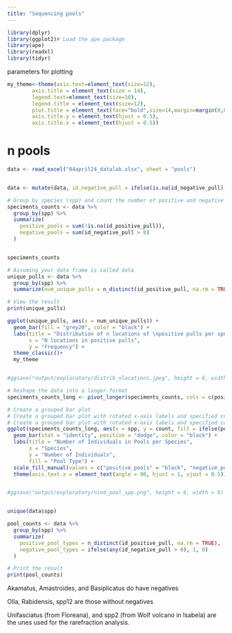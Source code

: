 ```yaml
---
title: "Sequencing pools"
---
```



```r
library(dplyr)
library(ggplot2)# Load the ape package
library(ape)
library(readxl)
library(tidyr)
```


parameters for plotting

```r
my_theme<-theme(axis.text=element_text(size=12),
        axis.title = element_text(size = 14),
        legend.text=element_text(size=10),
        legend.title = element_text(size=12),
        plot.title = element_text(face="bold",size=14,margin=margin(0,0,20,0),hjust = 0.5),
        axis.title.y = element_text(hjust = 0.5),
        axis.title.x = element_text(hjust = 0.5))
```



# n pools

```r

data <- read_excel("04april24_datalab.xlsx", sheet = "pools")


data <- mutate(data, id_negative_pull = ifelse(is.na(id_negative_pull), 0, id_negative_pull))

# Group by species (spp) and count the number of positive and negative pools
speciments_counts <- data %>%
  group_by(spp) %>%
  summarize(
    positive_pools = sum(!is.na(id_positive_pull)),
    negative_pools = sum(id_negative_pull > 0)
  )


speciments_counts


```



```r
# Assuming your data frame is called data
unique_pulls <- data %>%
  group_by(spp) %>%
  summarize(num_unique_pulls = n_distinct(id_positive_pull, na.rm = TRUE))

# View the result
print(unique_pulls)

ggplot(unique_pulls, aes(x = num_unique_pulls)) +
  geom_bar(fill = "grey20", color = "black") +
  labs(title = "Distribution of n locations of \npositive pulls per species",
       x = "N locations in positive pulls",
       y = "Frequency") +
  theme_classic()+
  my_theme


#ggsave("output/exploratory/distrib_nlocations.jpeg", height = 6, width = 5)

```



```r

# Reshape the data into a longer format
speciments_counts_long <- pivot_longer(speciments_counts, cols = c(positive_pools, negative_pools), names_to = "pool_type", values_to = "count")

# Create a grouped bar plot
# Create a grouped bar plot with rotated x-axis labels and specified colors
# Create a grouped bar plot with rotated x-axis labels and specified colors
ggplot(speciments_counts_long, aes(x = spp, y = count, fill = ifelse(pool_type == "positive_pools" & count < 10, "less_than_10", pool_type))) +
  geom_bar(stat = "identity", position = "dodge", color = "black") +
  labs(title = "Number of Individuals in Pools per Species",
       x = "Species",
       y = "Number of Individuals",
       fill = "Pool Type") +
  scale_fill_manual(values = c("positive_pools" = "black", "negative_pools" = "gray", "less_than_10" = "red")) +  # Set colors for positive and negative pools
  theme(axis.text.x = element_text(angle = 90, hjust = 1, vjust = 0.5))  # Rotate x-axis labels by 90 degrees


#ggsave("output/exploratory/nind_pool_spp.png", height = 6, width = 8)



```





```r

unique(data$spp)

pool_counts <- data %>%
  group_by(spp) %>%
  summarize(
    positive_pool_types = n_distinct(id_positive_pull, na.rm = TRUE),  # Count distinct values, ignoring NA
    negative_pool_types = ifelse(any(id_negative_pull > 0), 1, 0)
  )

# Print the result
print(pool_counts)

```

Akamatus, Amastroides, and Basiplicatus do have negatives

Olla, Rabidensis, spp12 are those without negatives

Unifasciatus (from Floreana), and spp2 (from Wolf volcano in Isabela) are the unes used for the rarefraction analysis.















